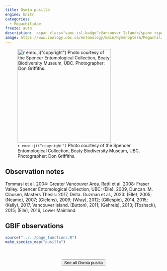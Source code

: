 ```yaml
---
title: Osmia pusilla
engine: knitr
categories:
  - Megachilidae
freeze: auto
description:  <span class="vanc-isl-badge">Vancouver Island</span> <span class="lower-mainland-badge">Lower Mainland</span>
image: https://www.zoology.ubc.ca/entomology/main/Hymenoptera/Megachilidae/Osmia%20pusilla%20male%20(3lateral)%20.jpg
---
```

![`r emo::ji("copyright")` Photo courtesy of the Spencer Entomological Collection, Beaty Biodiversity Museum, UBC. Photographer: Don Griffiths.](https://www.zoology.ubc.ca/entomology/main/Hymenoptera/Megachilidae/Osmia%20pusilla%20male%20(3lateral)%20.jpg){height=300}

## Observation notes  
Tommasi et al. 2004: <span class="hl-place-name"><span class="hl-place-name">Greater <span class="hl-place-name">Vancouver</span></span> Area</span>. Ratti et al. 2008: <span class="hl-place-name">Fraser Valley</span>. Spencer Entomological Collection, UBC: (Elle), 2009, <span class="hl-place-name">Duncan</span>. M. Clausen, Masters Thesis: 2017, <span class="hl-place-name">Delta</span>. Guzman et al., 2023: (Elle), 2005; (Neame), 2007; (Gielens), 2009; (Wray), 2012; (Gillespie), 2014, 2015; (Kelly), 2017, <span class="hl-place-name"><span class="hl-place-name"><span class="hl-place-name">Vancouver</span> Is</span>land</span>. (Button), 2011; (Gehrels), 2013; (Toshack), 2015; (Elle), 2016, <span class="hl-place-name">Lower Mainland</span>.

## GBIF observations  


```r
source("../../page_functions.R")
make_species_map("pusilla")
```
<br><br>
<center>


<a href="https://www.zoology.ubc.ca/entomology/main/Hymenoptera/Megachilidae/Osmia%20pusilla.php"><button type="button" class="btn btn-secondary">See all Osmia pusilla <i class="fa-solid fa-arrow-up-right-from-square"></i> </button></a>
</center>
